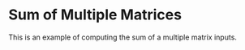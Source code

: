 Sum of Multiple Matrices
=============================

This is an example of computing the sum of a multiple matrix inputs.


<WorkedExample />
